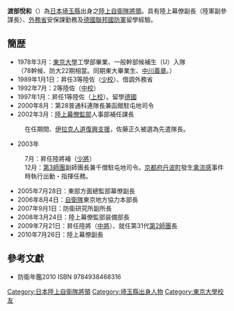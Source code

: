 {{Infobox military person
| name     = 源部悅和
| birth_date = 1955年8月1日
| image=CG Eastern Army,Lt.Gen Yoshikazu Watanabe.jpg
| caption =源部悅和（圖中央者）
| nationality      = {{JPN}}
|serviceyears=1978年－2013年
| rank= [[File:JGSDF_Lieutenant_General_insignia_(b).svg|17px]] 陸將（[[中將|中將]]）
| branch      = {{flagicon image|Flag of the Japan Self-Defense Forces.svg}} [[陆上自卫队|陆上自卫队]]
}}
'''渡部悅和'''（{{bd|1955年|8月|||Watanabe Ryoichi}}）為[[日本|日本]][[埼玉縣|埼玉縣]]出身之[[陸上自衛隊|陸上自衛隊]][[將領|將領]]。具有陸上幕僚副長（陸軍副參謀長）、[[日本外務省|外務省]]安保課勤務及[[德國聯邦國防軍|德國聯邦國防軍]]{{Link-de|德國聯邦國防軍指揮學院|Führungsakademie der Bundeswehr|指揮學院}}留學經驗。

== 簡歴 ==
* 1978年3月：[[东京大学|東京大學]]工學部畢業、一般幹部候補生（U）入隊<br />（78幹候、防大22期相當。同期東大畢業生、[[中川義章|中川義章]]。）
* 1989年1月1日：昇任3等陸佐（[[少校|少校]]）、借調外務省
* 1992年7月：2等陸佐（[[中校|中校]]）
* 1997年1月：昇任1等陸佐（[[上校|上校]]）。留學[[德國|德國]]{{Link-en|德國聯邦國防軍指揮學院|Führungsakademie der Bundeswehr|聯邦國防軍指揮學院}}
* 2000年8月：第28普通科連隊長兼函館駐屯地司令
* 2002年3月：[[陸上幕僚監部|陸上幕僚監部]]人事部補任課長
:在任期間、[[自衛隊伊拉克派遣|伊拉克人道復興支援]]，佐藤正久被選為先遣隊長。

* 2003年
:7月：昇任陸將補（[[少將|少將]]）
:12月：[[陸上自衛隊第3師團|第3師團]]副師團長兼千僧駐屯地司令。[[京都府|京都府]][[丹波町|丹波町]]發生[[禽流感|禽流感]]事件時執行出動・指揮任務。
* 2005年7月28日：東部方面總監部幕僚副長
* 2006年8月4日：[[自卫队|自衛隊]]東京地方協力本部長
* 2007年9月1日：防衛研究所副所長
* 2008年3月24日：陸上幕僚監部装備部長
* 2009年7月21日：昇任陸將（[[中將|中將]]）、就任第31代[[陸上自衛隊第2師團|第2師團]]長
* 2010年7月26日：陸上幕僚副長

==參考文獻==
* 防衛年鑑2010 ISBN 9784938468316 {{ja icon}}

{{DEFAULTSORT:Watanabe Ryoichi}}
[[Category:日本陸上自衛隊將領|Category:日本陸上自衛隊將領]]
[[Category:埼玉縣出身人物|Category:埼玉縣出身人物]]
[[Category:東京大學校友|Category:東京大學校友]]
